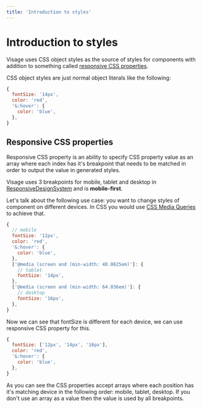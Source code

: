 ```yaml
---
title: 'Introduction to styles'
---
```


# Introduction to styles

Visage uses CSS object styles as the source of styles for components with addition to something called [responsive CSS properties](#responsive-css-properties).

CSS object styles are just normal object literals like the following:

```js transpile=false
{
  fontSize: '14px',
  color: 'red',
  '&:hover': {
    color: 'blue',
  },
}
```

## Responsive CSS properties

Responsive CSS property is an ability to specify CSS property value as an array where each index has it's breakpoint that needs to be matched in order to output the value in generated styles.

Visage uses 3 breakpoints for mobile, tablet and desktop in [ResponsiveDesignSystem](/components/responsive-design-system) and is **mobile-first**.

Let's talk about the following use case: you want to change styles of component on different devices. In CSS you would use [CSS Media Queries](https://developer.mozilla.org/en-US/docs/Web/CSS/Media_Queries) to achieve that.

```js transpile=false
{
  // mobile
  fontSize: '12px',
  color: 'red',
  '&:hover': {
    color: 'blue',
  },
  ['@media (screen and (min-width: 40.0625em)']: {
    // tablet
    fontSize: '14px',
  },
  ['@media (screen and (min-width: 64.036em)']: {
    // desktop
    fontSize: '16px',
  },
}
```

Now we can see that fontSize is different for each device, we can use responsive CSS property for this.

```js transpile=false
{
  fontSize: ['12px', '14px', '16px'],
  color: 'red',
  '&:hover': {
    color: 'blue',
  },
}
```

As you can see the CSS properties accept arrays where each position has it's matching device in the following order: mobile, tablet, desktop. If you don't use an array as a value then the value is used by all breakpoints.
